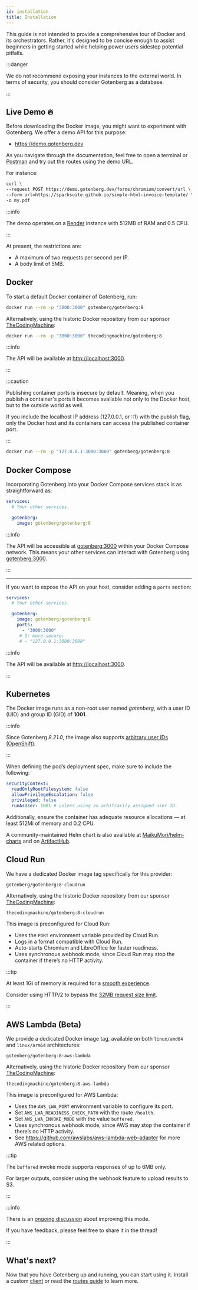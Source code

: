 ```yaml
---
id: installation
title: Installation
---
```


This guide is not intended to provide a comprehensive tour of Docker and its orchestrators. Rather, it's designed to
be concise enough to assist beginners in getting started while helping power users sidestep potential pitfalls.

:::danger

We do not recommend exposing your instances to the external world. In terms of security, you should consider Gotenberg
as a database.

:::

## Live Demo 🔥

Before downloading the Docker image, you might want to experiment with Gotenberg. We offer a demo API for this purpose:

* https://demo.gotenberg.dev

As you navigate through the documentation, feel free to open a terminal or [Postman](https://www.postman.com/) and try
out the routes using the demo URL.

For instance:

```bash
curl \
--request POST https://demo.gotenberg.dev/forms/chromium/convert/url \
--form url=https://sparksuite.github.io/simple-html-invoice-template/ \
-o my.pdf
```

:::info

The demo operates on a [Render](https://render.com) instance with 512MB of RAM and 0.5 CPU.

:::

At present, the restrictions are:

* A maximum of two requests per second per IP.
* A body limit of 5MB.

## Docker

To start a default Docker container of Gotenberg, run:

```bash
docker run --rm -p "3000:3000" gotenberg/gotenberg:8
```

Alternatively, using the historic Docker repository from our sponsor [TheCodingMachine](https://www.thecodingmachine.com):

```bash
docker run --rm -p "3000:3000" thecodingmachine/gotenberg:8
```

:::info

The API will be available at [http://localhost:3000](http://localhost:3000).

:::

:::caution

Publishing container ports is insecure by default. Meaning, when you publish a container's ports it becomes available not only to the Docker host, but to the outside world as well.

If you include the localhost IP address (127.0.0.1, or ::1) with the publish flag, only the Docker host and its containers can access the published container port.

:::

```bash
docker run --rm -p "127.0.0.1:3000:3000" gotenberg/gotenberg:8
```

## Docker Compose

Incorporating Gotenberg into your Docker Compose services stack is as straightforward as:

```yaml title="compose.yaml"
services:
  # Your other services.

  gotenberg:
    image: gotenberg/gotenberg:8
```

:::info


The API will be accessible at [gotenberg:3000](http://gotenberg:3000) within your Docker Compose network.
This means your other services can interact with Gotenberg using [gotenberg:3000](http://gotenberg:3000).

:::

---

If you want to expose the API on your host, consider adding a `ports` section:

```yaml title="compose.yaml"
services:
  # Your other services.

  gotenberg:
    image: gotenberg/gotenberg:8
    ports:
      - "3000:3000"
     # Or more secure:
     # - "127.0.0.1:3000:3000"
```

:::info

The API will be available at [http://localhost:3000](http://localhost:3000).

:::

## Kubernetes

The Docker image runs as a non-root user named *gotenberg*, with a user ID (UID) and group ID (GID) of **1001**.

:::info

Since Gotenberg *8.21.0*, the image also supports [arbitrary user IDs (OpenShift)](https://docs.redhat.com/en/documentation/openshift_container_platform/4.15/html/images/creating-images#enable-images-for-source-to-image_create-images).

:::

When defining the pod’s deployment spec, make sure to include the following:

```yaml
securityContext:
  readOnlyRootFilesystem: false
  allowPrivilegeEscalation: false
  privileged: false
  runAsUser: 1001 # unless using an arbitrarily assigned user ID.
```

Additionally, ensure the container has adequate resource allocations — at least 512Mi of memory and 0.2 CPU.

A community-maintained Helm chart is also available at [MaikuMori/helm-charts](https://github.com/MaikuMori/helm-charts) and on
[ArtifactHub](https://artifacthub.io/packages/helm/maikumori/gotenberg).

## Cloud Run

We have a dedicated Docker image tag specifically for this provider:

```
gotenberg/gotenberg:8-cloudrun
```

Alternatively, using the historic Docker repository from our sponsor [TheCodingMachine](https://www.thecodingmachine.com):

```
thecodingmachine/gotenberg:8-cloudrun
```

This image is preconfigured for Cloud Run:

* Uses the `PORT` environment variable provided by Cloud Run.
* Logs in a format compatible with Cloud Run.
* Auto-starts Chromium and LibreOffice for faster readiness.
* Uses synchronous webhook mode, since Cloud Run may stop the container if there’s no HTTP activity.

:::tip

At least 1Gi of memory is required for a [smooth experience](https://github.com/gotenberg/gotenberg/issues/950#issuecomment-2329228662).

Consider using HTTP/2 to bypass the [32MB request size limit](https://cloud.google.com/run/quotas?hl=en).

:::

## AWS Lambda (Beta)

We provide a dedicated Docker image tag, available on both `linux/amd64` and `linux/arm64` architectures:

```
gotenberg/gotenberg:8-aws-lambda
```

Alternatively, using the historic Docker repository from our sponsor [TheCodingMachine](https://www.thecodingmachine.com):

```
thecodingmachine/gotenberg:8-aws-lambda
```

This image is preconfigured for AWS Lambda:

* Uses the `AWS_LWA_PORT` environment variable to configure its port.
* Set `AWS_LWA_READINESS_CHECK_PATH` with the route `/health`.
* Set `AWS_LWA_INVOKE_MODE` with the value `buffered`.
* Uses synchronous webhook mode, since AWS may stop the container if there’s no HTTP activity.
* See https://github.com/awslabs/aws-lambda-web-adapter for more AWS related options.

:::tip

The `buffered` invoke mode supports responses of up to 6MB only.

For larger outputs, consider using the webhook feature to upload results to S3.

:::

:::info

There is an [ongoing discussion](https://github.com/gotenberg/gotenberg/issues/540) about improving this mode.

If you have feedback, please feel free to share it in the thread!

:::

## What's next?

Now that you have Gotenberg up and running, you can start using it. Install a custom [client](clients) or
read the [routes guide](/docs/routes) to learn more.
